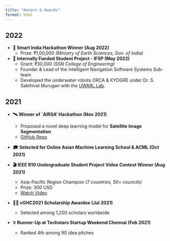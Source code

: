 ```yaml
---
title: "Honors & Awards"
format: html
---
```


## 2022
- **🏅 Smart India Hackathon Winner (Aug 2022)**  
  - Prize: ₹1,00,000 *(Ministry of Earth Sciences, Gov. of India)*  
  <!-- - 🔗 [Certificate](https://drive.google.com/file/d/1wpKRK_0ATT3DfTceOvn_jRiC6_Sbx-P2/view?usp=sharing) -->

- **🚀 Internally Funded Student Project - IFSP (May 2022)**  
  - Grant: ₹30,000 *(SSN College of Engineering)*  
  - Founder & Lead of the Intelligent Navigation Software Systems Sub-team  
  - Developed the underwater robots ORCA & KYOGRE under Dr. S. Sakthivel Murugan with the [UWARL Lab](https://sites.google.com/prod/view/uwarlssn/rd/consortium?authuser=0).

## 2021
- **🛰️ Winner of `AIRSA' Hackathon (Nov 2021)**  
  - Proposed a novel deep learning model for **Satellite Image Segmentation**  
  - [GitHub Repo](https://github.com/nive927/Dubai-Satellite-Imagery-Multiclass-Segmentation)

- **🎓 Selected for Online Asian Machine Learning School & ACML (Oct 2021)**  
  <!-- - 🔗 [Exclusive invite-only participation](http://www.acml-conf.org/2021/school/) -->

- **🎬 IEEE R10 Undergraduate Student Project Video Contest Winner (Aug 2021)**  
  - Asia-Pacific Region Champion *(7 countries, 50+ councils)*  
  - Prize: 300 USD  
  - [Watch Video](https://www.youtube.com/watch?v=OBnoacUi01A)

- **👩‍💻 vGHC2021 Scholarship Awardee (Jul 2021)**  
  - Selected among 1,200 scholars worldwide

- **💡 Runner-Up at Techstars Startup Weekend Chennai (Feb 2021)**  
  - Ranked 4th among 90 idea pitches  
  <!-- - [Presentation](https://docs.google.com/presentation/d/1A9W0wxxDi7i-1MJD-nshF1dTjavT3ahP95N9Mn5pu_Y/edit?usp=sharing) -->